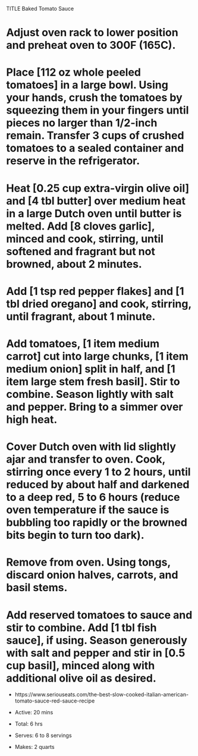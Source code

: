 TITLE Baked Tomato Sauce

# Adjust oven rack to lower position and preheat oven to 300F (165C).

# Place [112 oz whole peeled tomatoes] in a large bowl. Using your hands, crush the tomatoes by squeezing them in your fingers until pieces no larger than 1/2-inch remain. Transfer 3 cups of crushed tomatoes to a sealed container and reserve in the refrigerator.

# Heat [0.25 cup extra-virgin olive oil] and [4 tbl butter] over medium heat in a large Dutch oven until butter is melted. Add [8 cloves garlic], minced and cook, stirring, until softened and fragrant but not browned, about 2 minutes.

# Add [1 tsp red pepper flakes] and [1 tbl dried oregano] and cook, stirring, until fragrant, about 1 minute.

# Add tomatoes, [1 item medium carrot] cut into large chunks, [1 item medium onion] split in half, and [1 item large stem fresh basil]. Stir to combine. Season lightly with salt and pepper. Bring to a simmer over high heat.

# Cover Dutch oven with lid slightly ajar and transfer to oven. Cook, stirring once every 1 to 2 hours, until reduced by about half and darkened to a deep red, 5 to 6 hours (reduce oven temperature if the sauce is bubbling too rapidly or the browned bits begin to turn too dark).

# Remove from oven. Using tongs, discard onion halves, carrots, and basil stems.

# Add reserved tomatoes to sauce and stir to combine. Add [1 tbl fish sauce], if using. Season generously with salt and pepper and stir in [0.5 cup basil], minced along with additional olive oil as desired.

* https://www.seriouseats.com/the-best-slow-cooked-italian-american-tomato-sauce-red-sauce-recipe

* Active: 20 mins
* Total: 6 hrs
* Serves: 6 to 8 servings
* Makes: 2 quarts
